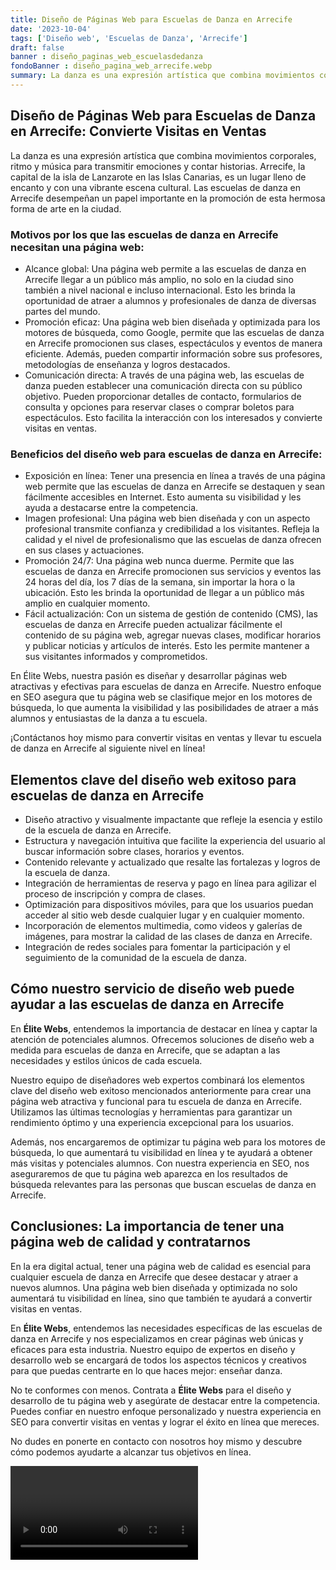 ```yaml
---
title: Diseño de Páginas Web para Escuelas de Danza en Arrecife
date: '2023-10-04'
tags: ['Diseño web', 'Escuelas de Danza', 'Arrecife']
draft: false
banner : diseño_paginas_web_escuelasdedanza
fondoBanner : diseño_pagina_web_arrecife.webp
summary: La danza es una expresión artística que combina movimientos corporales, ritmo y música para transmitir emociones y contar historias. Arrecife, la capital de la isla de Lanzarote en las Islas Canarias, es un lugar lleno de encanto y con una vibrante escena cultural. Las escuelas de danza en Arrecife desempeñan un papel importante en la promoción de esta hermosa forma de arte en la ciudad.
---
```


## Diseño de Páginas Web para Escuelas de Danza en Arrecife: Convierte Visitas en Ventas

La danza es una expresión artística que combina movimientos corporales, ritmo y música para transmitir emociones y contar historias. Arrecife, la capital de la isla de Lanzarote en las Islas Canarias, es un lugar lleno de encanto y con una vibrante escena cultural. Las escuelas de danza en Arrecife desempeñan un papel importante en la promoción de esta hermosa forma de arte en la ciudad.

### Motivos por los que las escuelas de danza en Arrecife necesitan una página web:
- Alcance global: Una página web permite a las escuelas de danza en Arrecife llegar a un público más amplio, no solo en la ciudad sino también a nivel nacional e incluso internacional. Esto les brinda la oportunidad de atraer a alumnos y profesionales de danza de diversas partes del mundo.
- Promoción eficaz: Una página web bien diseñada y optimizada para los motores de búsqueda, como Google, permite que las escuelas de danza en Arrecife promocionen sus clases, espectáculos y eventos de manera eficiente. Además, pueden compartir información sobre sus profesores, metodologías de enseñanza y logros destacados.
- Comunicación directa: A través de una página web, las escuelas de danza pueden establecer una comunicación directa con su público objetivo. Pueden proporcionar detalles de contacto, formularios de consulta y opciones para reservar clases o comprar boletos para espectáculos. Esto facilita la interacción con los interesados y convierte visitas en ventas.

### Beneficios del diseño web para escuelas de danza en Arrecife:
- Exposición en línea: Tener una presencia en línea a través de una página web permite que las escuelas de danza en Arrecife se destaquen y sean fácilmente accesibles en Internet. Esto aumenta su visibilidad y les ayuda a destacarse entre la competencia.
- Imagen profesional: Una página web bien diseñada y con un aspecto profesional transmite confianza y credibilidad a los visitantes. Refleja la calidad y el nivel de profesionalismo que las escuelas de danza ofrecen en sus clases y actuaciones.
- Promoción 24/7: Una página web nunca duerme. Permite que las escuelas de danza en Arrecife promocionen sus servicios y eventos las 24 horas del día, los 7 días de la semana, sin importar la hora o la ubicación. Esto les brinda la oportunidad de llegar a un público más amplio en cualquier momento.
- Fácil actualización: Con un sistema de gestión de contenido (CMS), las escuelas de danza en Arrecife pueden actualizar fácilmente el contenido de su página web, agregar nuevas clases, modificar horarios y publicar noticias y artículos de interés. Esto les permite mantener a sus visitantes informados y comprometidos.

En Élite Webs, nuestra pasión es diseñar y desarrollar páginas web atractivas y efectivas para escuelas de danza en Arrecife. Nuestro enfoque en SEO asegura que tu página web se clasifique mejor en los motores de búsqueda, lo que aumenta la visibilidad y las posibilidades de atraer a más alumnos y entusiastas de la danza a tu escuela.

¡Contáctanos hoy mismo para convertir visitas en ventas y llevar tu escuela de danza en Arrecife al siguiente nivel en línea!

<GifSeo />

<Cta />

## Elementos clave del diseño web exitoso para escuelas de danza en Arrecife

- Diseño atractivo y visualmente impactante que refleje la esencia y estilo de la escuela de danza en Arrecife.
- Estructura y navegación intuitiva que facilite la experiencia del usuario al buscar información sobre clases, horarios y eventos.
- Contenido relevante y actualizado que resalte las fortalezas y logros de la escuela de danza.
- Integración de herramientas de reserva y pago en línea para agilizar el proceso de inscripción y compra de clases.
- Optimización para dispositivos móviles, para que los usuarios puedan acceder al sitio web desde cualquier lugar y en cualquier momento.
- Incorporación de elementos multimedia, como videos y galerías de imágenes, para mostrar la calidad de las clases de danza en Arrecife.
- Integración de redes sociales para fomentar la participación y el seguimiento de la comunidad de la escuela de danza.

## Cómo nuestro servicio de diseño web puede ayudar a las escuelas de danza en Arrecife

En **Élite Webs**, entendemos la importancia de destacar en línea y captar la atención de potenciales alumnos. Ofrecemos soluciones de diseño web a medida para escuelas de danza en Arrecife, que se adaptan a las necesidades y estilos únicos de cada escuela.

Nuestro equipo de diseñadores web expertos combinará los elementos clave del diseño web exitoso mencionados anteriormente para crear una página web atractiva y funcional para tu escuela de danza en Arrecife. Utilizamos las últimas tecnologías y herramientas para garantizar un rendimiento óptimo y una experiencia excepcional para los usuarios.

Además, nos encargaremos de optimizar tu página web para los motores de búsqueda, lo que aumentará tu visibilidad en línea y te ayudará a obtener más visitas y potenciales alumnos. Con nuestra experiencia en SEO, nos aseguraremos de que tu página web aparezca en los resultados de búsqueda relevantes para las personas que buscan escuelas de danza en Arrecife.

## Conclusiones: La importancia de tener una página web de calidad y contratarnos

En la era digital actual, tener una página web de calidad es esencial para cualquier escuela de danza en Arrecife que desee destacar y atraer a nuevos alumnos. Una página web bien diseñada y optimizada no solo aumentará tu visibilidad en línea, sino que también te ayudará a convertir visitas en ventas.

En **Élite Webs**, entendemos las necesidades específicas de las escuelas de danza en Arrecife y nos especializamos en crear páginas web únicas y eficaces para esta industria. Nuestro equipo de expertos en diseño y desarrollo web se encargará de todos los aspectos técnicos y creativos para que puedas centrarte en lo que haces mejor: enseñar danza.

No te conformes con menos. Contrata a **Élite Webs** para el diseño y desarrollo de tu página web y asegúrate de destacar entre la competencia. Puedes confiar en nuestro enfoque personalizado y nuestra experiencia en SEO para convertir visitas en ventas y lograr el éxito en línea que mereces.

No dudes en ponerte en contacto con nosotros hoy mismo y descubre cómo podemos ayudarte a alcanzar tus objetivos en línea.

<Video />

<CtaBot job='Escuelas de Danza' city='Arrecife'/>

<Gmaps query='Arrecife+españa+maps' />
